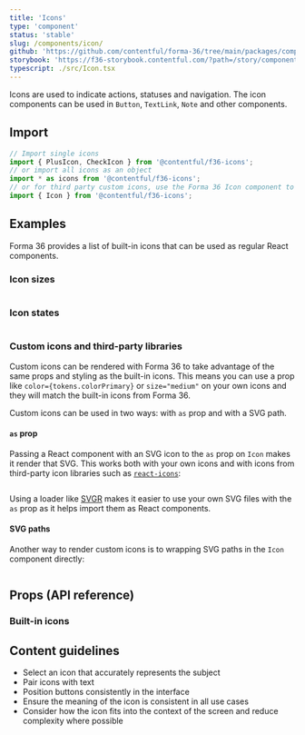 ```yaml
---
title: 'Icons'
type: 'component'
status: 'stable'
slug: /components/icon/
github: 'https://github.com/contentful/forma-36/tree/main/packages/components/icon'
storybook: 'https://f36-storybook.contentful.com/?path=/story/components-icon--default'
typescript: ./src/Icon.tsx
---
```


Icons are used to indicate actions, statuses and navigation. The icon components can be used in `Button`, `TextLink`, `Note` and other components.

## Import

```js static=true
// Import single icons
import { PlusIcon, CheckIcon } from '@contentful/f36-icons';
// or import all icons as an object
import * as icons from '@contentful/f36-icons';
// or for third party custom icons, use the Forma 36 Icon component to wrap them
import { Icon } from '@contentful/f36-icons';
```

## Examples

Forma 36 provides a list of built-in icons that can be used as regular React components.

### Icon sizes

```jsx file=./examples/IconSizesExample.tsx

```

### Icon states

```jsx file=./examples/IconStatesExample.tsx

```

### Custom icons and third-party libraries

Custom icons can be rendered with Forma 36 to take advantage of the same props and styling as the built-in icons. This means you can use a prop like `color={tokens.colorPrimary}` or `size="medium"` on your own icons and they will match the built-in icons from Forma 36.

Custom icons can be used in two ways: with `as` prop and with a SVG path.

#### `as` prop

Passing a React component with an SVG icon to the `as` prop on `Icon` makes it render that SVG. This works both with your own icons and with icons from third-party icon libraries such as [`react-icons`](https://react-icons.github.io/react-icons):

```jsx file=./examples/IconAsPropExample.tsx

```

Using a loader like [SVGR](https://react-svgr.com/) makes it easier to use your own SVG files with the `as` prop as it helps import them as React components.

#### SVG paths

Another way to render custom icons is to wrapping SVG paths in the `Icon` component directly:

```jsx file=./examples/IconWithSVGExample.tsx

```

## Props (API reference)

### Built-in icons

<PropsTable of="Icon" />

## Content guidelines

- Select an icon that accurately represents the subject
- Pair icons with text
- Position buttons consistently in the interface
- Ensure the meaning of the icon is consistent in all use cases
- Consider how the icon fits into the context of the screen and reduce complexity where possible
